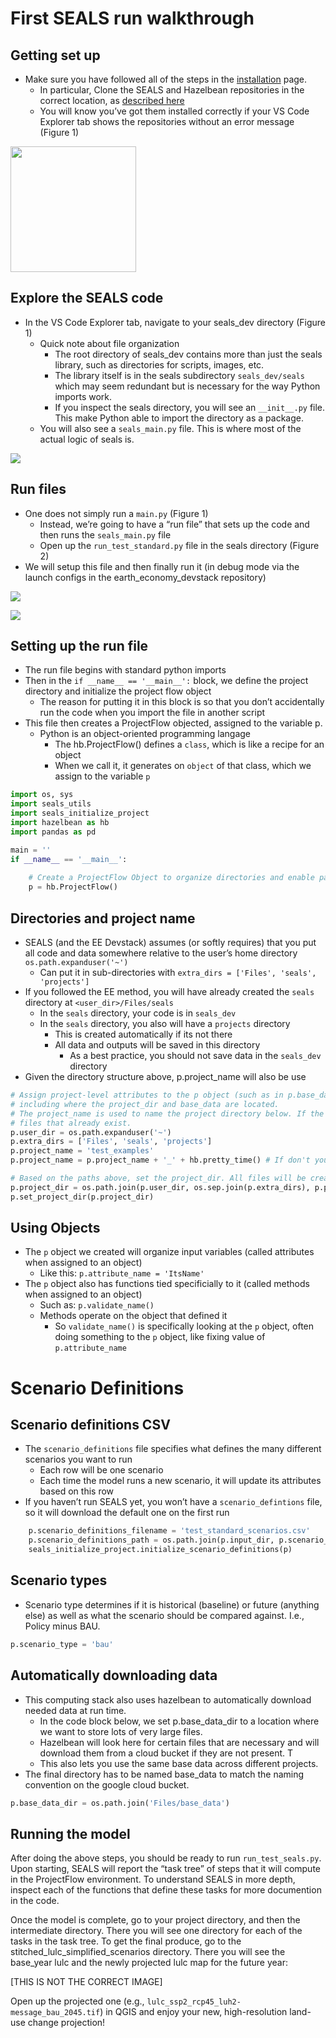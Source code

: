 # First SEALS run walkthrough

## Getting set up

-   Make sure you have followed all of the steps in the [installation](installation.qmd) page.
    -   In particular, Clone the SEALS and Hazelbean repositories in the correct location, as [described here](installation.html#clone-the-required-repositories)
    -   You will know you've got them installed correctly if your VS Code Explorer tab shows the repositories without an error message (Figure 1)

![](images/paste-45.png){width="201"}

## Explore the SEALS code

-   In the VS Code Explorer tab, navigate to your seals_dev directory (Figure 1)
    -   Quick note about file organization
        -   The root directory of seals_dev contains more than just the seals library, such as directories for scripts, images, etc.
        -   The library itself is in the seals subdirectory `seals_dev/seals` which may seem redundant but is necessary for the way Python imports work.
        -   If you inspect the seals directory, you will see an `__init__.py` file. This make Python able to import the directory as a package.
    -   You will also see a `seals_main.py` file. This is where most of the actual logic of seals is.

![](images/2024-03-06-04-41-48.png)

## Run files

-   One does not simply run a `main.py` (Figure 1)
    -   Instead, we're going to have a "run file" that sets up the code and then runs the `seals_main.py` file
    -   Open up the `run_test_standard.py` file in the seals directory (Figure 2)
-   We will setup this file and then finally run it (in debug mode via the launch configs in the earth_economy_devstack repository)

![](images/2024-03-06-04-53-49.png)

![](images/2024-03-06-04-56-59.png)

## Setting up the run file

-   The run file begins with standard python imports
-   Then in the `if __name__ == '__main__':` block, we define the project directory and initialize the project flow object
    -   The reason for putting it in this block is so that you don't accidentally run the code when you import the file in another script
-   This file then creates a ProjectFlow objected, assigned to the variable p.
    -   Python is an object-oriented programming langage
        -   The hb.ProjectFlow() defines a `class`, which is like a recipe for an object
        -   When we call it, it generates on `object` of that class, which we assign to the variable `p`

``` python
import os, sys
import seals_utils
import seals_initialize_project
import hazelbean as hb
import pandas as pd

main = ''
if __name__ == '__main__':
    
    # Create a ProjectFlow Object to organize directories and enable parallel processing.
    p = hb.ProjectFlow()
```

## Directories and project name

-   SEALS (and the EE Devstack) assumes (or softly requires) that you put all code and data somewhere relative to the user's home directory `os.path.expanduser('~')`
    -   Can put it in sub-directories with `extra_dirs = ['Files', 'seals', 'projects']`
-   If you followed the EE method, you will have already created the `seals` directory at `<user_dir>/Files/seals`
    -   In the `seals` directory, your code is in `seals_dev`
    -   In the `seals` directory, you also will have a `projects` directory
        -   This is created automatically if its not there
        -   All data and outputs will be saved in this directory
            -   As a best practice, you should not save data in the `seals_dev` directory
-   Given the directory structure above, p.project_name will also be use

``` python
# Assign project-level attributes to the p object (such as in p.base_data_dir = ... below)
# including where the project_dir and base_data are located.
# The project_name is used to name the project directory below. If the directory exists, each task will not recreate
# files that already exist. 
p.user_dir = os.path.expanduser('~')        
p.extra_dirs = ['Files', 'seals', 'projects']
p.project_name = 'test_examples'
p.project_name = p.project_name + '_' + hb.pretty_time() # If don't you want to recreate everything each time, comment out this line.

# Based on the paths above, set the project_dir. All files will be created in this directory.
p.project_dir = os.path.join(p.user_dir, os.sep.join(p.extra_dirs), p.project_name)
p.set_project_dir(p.project_dir) 
```

## Using Objects

-   The `p` object we created will organize input variables (called attributes when assigned to an object)
    -   Like this: `p.attribute_name = 'ItsName'`
-   The `p` object also has functions tied specificially to it (called methods when assigned to an object)
    -   Such as: `p.validate_name()`
    -   Methods operate on the object that defined it
        -   So `validate_name()` is specifically looking at the `p` object, often doing something to the `p` object, like fixing value of `p.attribute_name`

# Scenario Definitions

## Scenario definitions CSV

-   The `scenario_definitions` file specifies what defines the many different scenarios you want to run
    -   Each row will be one scenario
    -   Each time the model runs a new scenario, it will update its attributes based on this row
-   If you haven't run SEALS yet, you won't have a `scenario_defintions` file, so it will download the default one on the first run

``` python
    p.scenario_definitions_filename = 'test_standard_scenarios.csv' 
    p.scenario_definitions_path = os.path.join(p.input_dir, p.scenario_definitions_filename)
    seals_initialize_project.initialize_scenario_definitions(p)
```

## Scenario types

-   Scenario type determines if it is historical (baseline) or future (anything else) as well as what the scenario should be compared against. I.e., Policy minus BAU.

``` python
p.scenario_type = 'bau'
```

## Automatically downloading data

-   This computing stack also uses hazelbean to automatically download needed data at run time.
    -   In the code block below, we set p.base_data_dir to a location where we want to store lots of very large files.
    -   Hazelbean will look here for certain files that are necessary and will download them from a cloud bucket if they are not present. T
    -   This also lets you use the same base data across different projects.
-   The final directory has to be named base_data to match the naming convention on the google cloud bucket.

``` python
p.base_data_dir = os.path.join('Files/base_data')
```

## Running the model

After doing the above steps, you should be ready to run `run_test_seals.py`. Upon starting, SEALS will report the "task tree" of steps that it will compute in the ProjectFlow environment. To understand SEALS in more depth, inspect each of the functions that define these tasks for more documention in the code.

Once the model is complete, go to your project directory, and then the intermediate directory. There you will see one directory for each of the tasks in the task tree. To get the final produce, go to the stitched_lulc_simplified_scenarios directory. There you will see the base_year lulc and the newly projected lulc map for the future year:

\[THIS IS NOT THE CORRECT IMAGE\]

Open up the projected one (e.g., `lulc_ssp2_rcp45_luh2-message_bau_2045.tif`) in QGIS and enjoy your new, high-resolution land-use change projection!